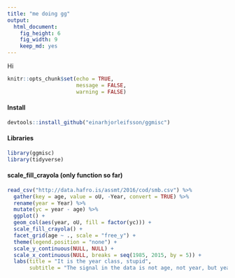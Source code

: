```yaml
---
title: "me doing gg"
output: 
  html_document: 
    fig_height: 6
    fig_width: 9
    keep_md: yes
---
```


Hi


```r
knitr::opts_chunk$set(echo = TRUE,
                      message = FALSE, 
                      warning = FALSE)
```

#### Install
```r
devtools::install_github("einarhjorleifsson/ggmisc")
```

#### Libraries

```r
library(ggmisc)
library(tidyverse)
```

#### scale_fill_crayola (only function so far)

```r
read_csv("http://data.hafro.is/assmt/2016/cod/smb.csv") %>% 
  gather(key = age, value = oU, -Year, convert = TRUE) %>% 
  rename(year = Year) %>% 
  mutate(yc = year - age) %>% 
  ggplot() +
  geom_col(aes(year, oU, fill = factor(yc))) + 
  scale_fill_crayola() +
  facet_grid(age ~ ., scale = "free_y") +
  theme(legend.position = "none") +
  scale_y_continuous(NULL, NULL) +
  scale_x_continuous(NULL, breaks = seq(1985, 2015, by = 5)) +
  labs(title = "It is the year class, stupid",
       subtitle = "The signal in the data is not age, not year, but yearclass")
```

